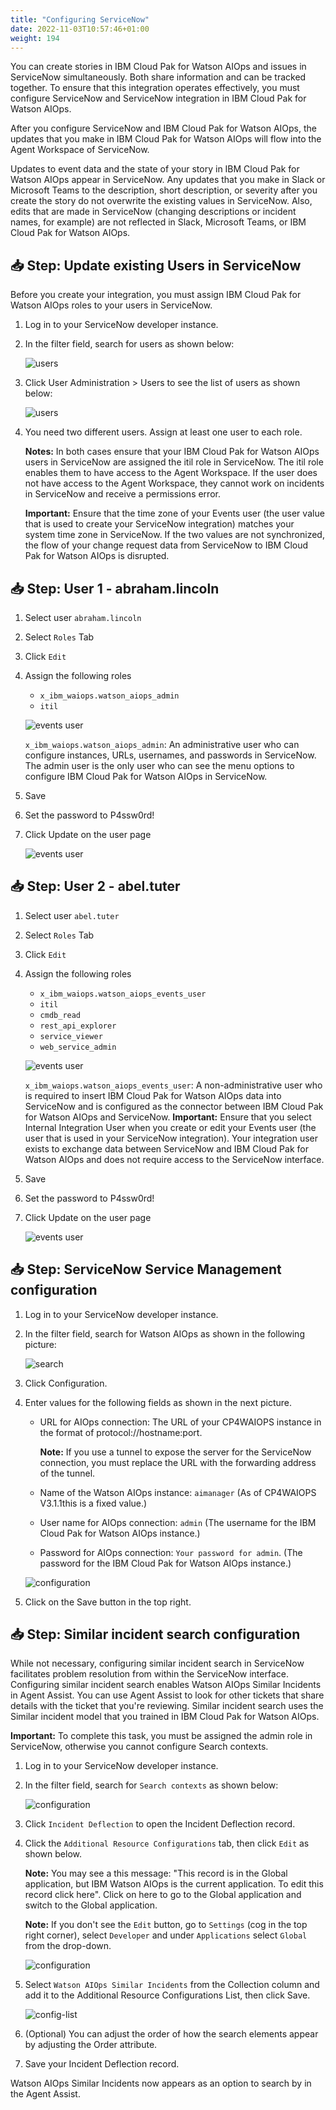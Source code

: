 ```yaml
---
title: "Configuring ServiceNow"
date: 2022-11-03T10:57:46+01:00
weight: 194
---
```




You can create stories in IBM Cloud Pak for Watson AIOps and issues in ServiceNow simultaneously. Both share information and can be tracked together. To ensure that this integration operates effectively, you must configure ServiceNow and ServiceNow integration in IBM Cloud Pak for Watson AIOps. 

After you configure ServiceNow and IBM Cloud Pak for Watson AIOps, the updates that you make in IBM Cloud Pak for Watson AIOps will flow into the Agent Workspace of ServiceNow. 

Updates to event data and the state of your story in IBM Cloud Pak for Watson AIOps appear in ServiceNow. Any updates that you make in Slack or Microsoft Teams to the description, short description, or severity after you create the story do not overwrite the existing values in ServiceNow. Also, edits that are made in ServiceNow (changing descriptions or incident names, for example) are not reflected in Slack, Microsoft Teams, or IBM Cloud Pak for Watson AIOps.


## 📥 Step: Update existing Users in ServiceNow


Before you create your integration, you must assign IBM Cloud Pak for Watson AIOps roles to your users in ServiceNow.

1. Log in to your ServiceNow developer instance.
2. In the filter field, search for users as shown below:

    ![users](./../images/snow/users.png)

3. Click User Administration > Users to see the list of users as shown below:

    ![users](./../images/snow/user-list.png)

4. You need two different users. Assign at least one user to each role.

      **Notes:** In both cases ensure that your IBM Cloud Pak for Watson AIOps users in ServiceNow are assigned the itil role in ServiceNow. The itil role enables them to have access to the Agent Workspace. If the user does not have access to the Agent Workspace, they cannot work on incidents in ServiceNow and receive a permissions error.

      **Important:** Ensure that the time zone of your Events user (the user value that is used to create your ServiceNow integration) matches your system time zone in ServiceNow. If the two values are not synchronized, the flow of your change request data from ServiceNow to IBM Cloud Pak for Watson AIOps is disrupted.
      
      

## 📥 Step: User 1 - abraham.lincoln


1. Select user `abraham.lincoln`

2. Select `Roles` Tab
3. Click `Edit`
4. Assign the following roles

	* `x_ibm_waiops.watson_aiops_admin `
	* `itil`

	![events user](./../images/snow/user-lincoln-roles.png)
		
		
	`x_ibm_waiops.watson_aiops_admin`: An administrative user who can configure instances, URLs, usernames, and passwords in ServiceNow. The admin user is the only user who can see the menu options to configure IBM Cloud Pak for Watson AIOps in ServiceNow. 
	    

4. Save	
5. Set the password to P4ssw0rd!
6. Click Update on the user page

	![events user](./../images/snow/user-lincoln.png)
	




## 📥 Step: User 2 - abel.tuter



1. Select user `abel.tuter`

2. Select `Roles` Tab
3. Click `Edit`
4. Assign the following roles

	* `x_ibm_waiops.watson_aiops_events_user`
	* `itil`
	* `cmdb_read`
	* `rest_api_explorer`
	* `service_viewer`
	* `web_service_admin`

	![events user](./../images/snow/user-abel-roles.png)
	
	
	`x_ibm_waiops.watson_aiops_events_user`: A non-administrative user who is required to insert IBM Cloud Pak for Watson AIOps data into ServiceNow and is configured as the connector between IBM Cloud Pak for Watson AIOps and ServiceNow. 
	**Important:** Ensure that you select Internal Integration User when you create or edit your Events user (the user that is used in your ServiceNow integration). Your integration user exists to exchange data between ServiceNow and IBM Cloud Pak for Watson AIOps and does not require access to the ServiceNow interface.


4. Save	
5. Set the password to P4ssw0rd!
6. Click Update on the user page

	![events user](./../images/snow/user-abel.png)
	






## 📥 Step: ServiceNow Service Management configuration


1. Log in to your ServiceNow developer instance.
2. In the filter field, search for Watson AIOps as shown in the following picture:

    ![search](./../images/snow/search4waiops.png)

3. Click Configuration.
4. Enter values for the following fields as shown in the next picture.

    * URL for AIOps connection: The URL of your CP4WAIOPS instance in the format of protocol://hostname:port.

      **Note:** If you use a tunnel to expose the server for the ServiceNow connection, you must replace the URL with the forwarding address of the tunnel.

    * Name of the Watson AIOps instance: `aimanager` (As of CP4WAIOPS V3.1.1this is a fixed value.)

    * User name for AIOps connection: `admin` (The username for the IBM Cloud Pak for Watson AIOps instance.)

    * Password for AIOps connection: `Your password for admin`. (The password for the IBM Cloud Pak for Watson AIOps instance.)

    ![configuration](./../images/snow/configuration.png)

5. Click on the Save button in the top right. 


## 📥 Step: Similar incident search configuration


While not necessary, configuring similar incident search in ServiceNow facilitates problem resolution from within the ServiceNow interface. Configuring similar incident search enables Watson AIOps Similar Incidents in Agent Assist. You can use Agent Assist to look for other tickets that share details with the ticket that you're reviewing. Similar incident search uses the Similar incident model that you trained in IBM Cloud Pak for Watson AIOps.

**Important:** To complete this task, you must be assigned the admin role in ServiceNow, otherwise you cannot configure Search contexts.

1. Log in to your ServiceNow developer instance.
2. In the filter field, search for `Search contexts` as shown below:

    ![configuration](./../images/snow/search-context.png)

3. Click `Incident Deflection` to open the Incident Deflection record.
4. Click the `Additional Resource Configurations` tab, then click `Edit` as shown below. 

    **Note:** You may see a this message: "This record is in the Global application, but IBM Watson AIOps is the current application. To edit this record click here". Click on here to go to the Global application and switch to the Global application.
    
    **Note:** If you don't see the `Edit` button, go to `Settings` (cog in the top right corner), select `Developer` and under `Applications` select `Global` from the drop-down.

    ![configuration](./../images/snow/additional-resources.png)

5. Select `Watson AIOps Similar Incidents` from the Collection column and add it to the Additional Resource Configurations List, then click Save.

    ![config-list](./../images/snow/config-list.png)

6. (Optional) You can adjust the order of how the search elements appear by adjusting the Order attribute.
7. Save your Incident Deflection record.

Watson AIOps Similar Incidents now appears as an option to search by in the Agent Assist.



